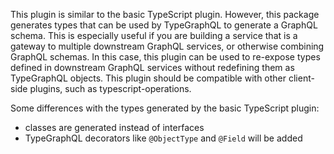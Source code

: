 

<PackageHeader/>

This plugin is similar to the basic TypeScript plugin. However, this package generates types that can be used by TypeGraphQL to generate a GraphQL schema. This is especially useful if you are building a service that is a gateway to multiple downstream GraphQL services, or otherwise combining GraphQL schemas. In this case, this plugin can be used to re-expose types defined in downstream GraphQL services without redefining them as TypeGraphQL objects. This plugin should be compatible with other client-side plugins, such as typescript-operations.

Some differences with the types generated by the basic TypeScript plugin:

- classes are generated instead of interfaces
- TypeGraphQL decorators like `@ObjectType` and `@Field` will be added

<PackageApiDocs/>
